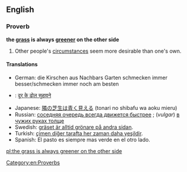 ==English==
===Proverb===
'''the [[grass]] is always [[green]]er on the other side'''
#Other people's [[circumstance]]s seem more desirable than one's own.

<!--Redundant: the definition sums this point up.
Notes: Not only does this proverb use a metaphor (greenness standing for the quality of something) but it is also a statement that is evidently untrue ("other situations are always better than the status quo") that the point of it is not what it says but the fact that people tend to think so.
-->
====Translations====
<!--Note: please provide EQUIVALENT IDIOMS in foreign languages- DO NOT TRANSLATE THE EXPRESSION WORD FOR WORD!-->
<!--Disputed: these look like word-for-word translations rather than equivalent idioms:
*French: L'herbe est toujours plus verte de l'autre côté.
*Spanish: El cesped es siempre más verde al otro lado.
*Russian: Трава всегда зеленее по другую сторону забора [assumption: ...on the other side '''of the fence''']; This is not necessarily an idiomatic expression in Russian, though. An analogue of this idiom is the following: "Соседняя очередь всегда движется быстрее" [''[[The other queue always moves faster]]''; derived from [[w:Murphy's laws|Murphy's laws]]].
-->
*German: die Kirschen aus Nachbars Garten schmecken immer besser/schmecken immer noch am besten<!--literally: "the cherries from the neighbor's garden always taste better/still taste the best"-->
*{{hi}}: [[दूर के ढोल सुहावने]] 
*Japanese: [[隣の芝生は青く見える]] (tonari no shibafu wa aoku mieru)
*Russian: [[соседняя очередь всегда движется быстрее]]<!--literally: "the other queue always moves faster"-->; (''vulgar'') [[в чужих руках толще]]
*Swedish: [[gräset är alltid grönare på andra sidan]].<!--literally the same as English, but also an idiom in Swedish-->
*Turkish: [[çimen diğer tarafta her zaman daha yeşildir]].
*Spanish: El pasto es siempre mas verde en el otro lado.
[[Category:en:Proverbs]]

[[pl:the grass is always greener on the other side]]